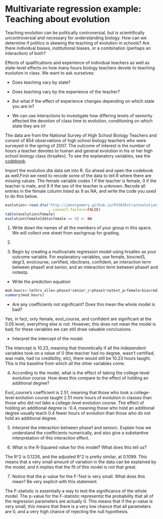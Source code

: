 # Multivariate regression example: Teaching about evolution

Teaching evolution can be politically controversial, but is scientifically uncontroversial and necessary for understanding biology. How can we determine if politics is skewing the teaching of evolution in schools? Are there individual biases, institutional biases, or a combination (perhaps an interaction) of both?

Effects of qualifications and experience of individual teachers as well as state-level effects on how many hours biology teachers devote to teaching evolution in class. We want to ask ourselves: 

- Does teaching vary by state?

- Does teaching vary by the experience of the teacher?

- But what if the effect of experience changes depending on which state you are in?

- We can use interactions to investigate how differing levels of seniority affected the devotion of class time to evolution, conditioning on which state they are in!

The data are from the National Survey of High School Biology Teachers and consist of 854 observations of high school biology teachers who were surveyed in the spring of 2007.  The outcome of interest is the number of hours a teacher devotes to human and general evolution in his or her high school biology class (hrsallev).  To see the explanatory variables, see the [codebook](http://jmontgomery.github.io/PS363Extra/evolution_variables.pdf).

Import the evolution.dta data set into R. Go ahead and open the codebook as well.First we need to recode some of the data to tell R where there are missing values.  The female variable codes 1 if the teacher is female, 0 if the teacher is male, and 9 if the sex of the teacher is unknown.  Recode all entries in the female column listed as 9 as NA, and write the code you used to do this below.

```r
evolution<-read.dta("http://jmontgomery.github.io/PS363Extra/evolution.dta"
                    , convert.factors=FALSE)
table(evolution$female)
evolution$female[data$female == 9] <- NA
```



1. Write down the names of all the members of your group in this space. We will collect one sheet from eachgroup for grading.

2. 
 
3. Begin  by  creating  a  multivariate  regression  model  using hrsallev as  your  outcome  variable. For  explanatory variables,  use female, biocred3, degr3, evolcourse, certified, idscitrans, confident, an interaction term between phase1 and senior, and an interaction term between phase1 and notestp.

- Write the prediction equation

```r
mod.hours<-lm(hrs_allev~phase1*senior_c+phase1*notest_p+female+biocred3+degr3+evol_course+certified+idsci_trans+confident,data=evolution)
summary(mod.hours)
```

- Are any coefficients not significant?  Does this mean the whole model is bad?

Yes, in fact, only female, evol_course, and confident are significant at the 0.05 level, everything else is not. However, this does not mean the model is bad; for these variables we can still draw valuable conclusions. 

- Interpret the intercept of the model.

The intercept is 10.23, meaning that theoretically if all the independent variables took on a value of 0 (the teacher had no degree, wasn't certified, was male, had no credibility, etc), there would still be 10.23 hours taught. This is the baseline from which all the other variables come. 

4. According to the model, what is the effect of taking the college-level evolution course.  How does this compare to the effect of holding an additional degree?

Evol_course's coefficient is 2.51, meaning that those who took a college-level evolution course taught 2.51 more hours of evolution in classes than those who did not take a college-level evolution course. The effect of holding an additional degree is -0.4, meaning those who hold an additional degree usually teach 0.4 fewer hours of evolution than those who do not hold an additional degree. 

5.  Interpret the interaction between phase1 and seniorc.  Explain how we understand the coefficients numerically, and also give a substantive interpretation of this interaction effect.

>

6.  What is the R-Squared value for this model?  What does this tell us?

The R^2 is 0.1226, and the adjusted R^2 is pretty similar, at 0.1099. This means that a very small amount of variation in the data can be explained by the model, and it implies that the fit of this model is not that great. 

7.  Notice that the p-value for the F-Test is very small.  What does this mean?  Be very explicit with this statement. 

The F-statistic is essentially a way to test the significance of the whole model. The p-value for the F-statistic representst the probability that all of the regression parameters are actually 0. This means that if the p-value is very small, this means that there is a very low chance that all parameters are 0, and a very high chance of rejecting the null hypothesis. 